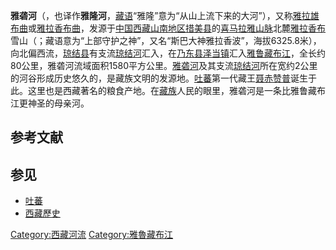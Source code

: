 {{Distinguish|雅砻江}}

{{unreferenced|time=2014-08-14T08:06:51+00:00}}
'''雅砻河'''（{{lang-en|Yarlung River}}，也译作'''雅隆河'''，[[藏语|藏语]]“雅隆”意为“从山上流下来的大河”），又称[[雅拉雄布曲|雅拉雄布曲]]或[[雅拉香布曲|雅拉香布曲]]，发源于[[中国|中国]][[西藏|西藏]][[山南地区|山南地区]][[措美县|措美县]]的[[喜马拉雅山脉|喜马拉雅山脉]]北麓[[雅拉香布|雅拉香布]]雪山（{{lang|en|Yarlha Shampo}}；藏语意为“上部守护之神”，又名“斯巴大神雅拉香波”，海拔6325.8米），向北偏西流，[[琼结县|琼结县]]有支流[[琼结河|琼结河]]汇入，在[[乃东县|乃东县]][[泽当镇|泽当镇]]汇入[[雅鲁藏布江|雅鲁藏布江]]，全长约80公里，雅砻河流域面积1580平方公里。[[雅砻河|雅砻河]]及其支流[[琼结河|琼结河]]所在宽约2公里的河谷形成历史悠久的{{link-en|雅砻河谷|Yarlung Valley}}，是藏族文明的发源地。[[吐蕃|吐蕃]]第一代藏王[[聂赤赞普|聂赤赞普]]诞生于此。这里也是西藏著名的粮食产地。在[[藏族|藏族]]人民的眼里，雅砻河是一条比雅鲁藏布江更神圣的母亲河。

== 参考文献 ==
{{Reflist|2}}

== 参见 ==
* [[吐蕃|吐蕃]]
* [[西藏歷史|西藏歷史]]


[[Category:西藏河流|Category:西藏河流]]
[[Category:雅魯藏布江|Category:雅魯藏布江]]